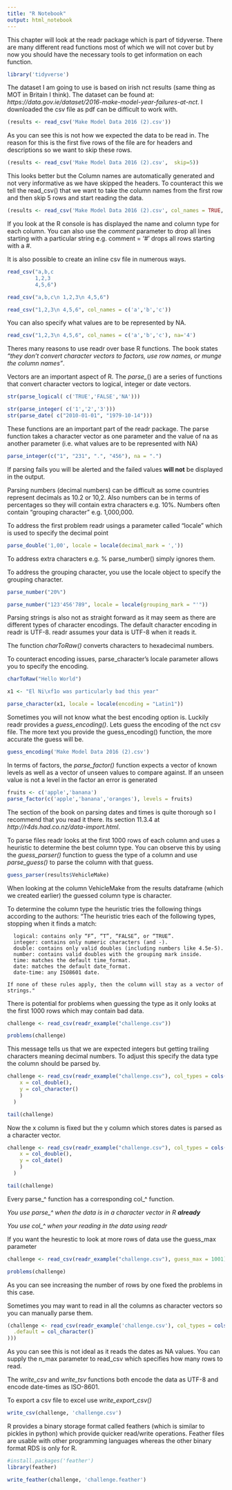 ```yaml
---
title: "R Notebook"
output: html_notebook
---
```


This chapter will look at the readr package which is part of tidyverse. There are many different read functions most of which we will not cover but by now you should have the necessary tools to get information on each function.

```r
library('tidyverse')
```

The dataset I am going to use is based on irish nct results (same thing as MOT in Britain I think). The dataset can be found at: *https://data.gov.ie/dataset/2016-make-model-year-failures-at-nct*. I downloaded the csv file as pdf can be difficult to work with.

```r
(results <- read_csv('Make Model Data 2016 (2).csv'))
```

As you can see this is not how we expected the data to be read in. The reason for this is the first five rows of the file are for headers and descriptions so we want to skip these rows.

```r
(results <- read_csv('Make Model Data 2016 (2).csv',  skip=5))
```

This looks better but the Column names are automatically generated and not very informative as we have skipped the headers. To counteract this we tell the read_csv() that we want to take the column names from the first row and then skip 5 rows and start reading the data.

```r
(results <- read_csv('Make Model Data 2016 (2).csv', col_names = TRUE, skip=5))
```

If you look at the R console is has displayed the name and column type for each column. You can also use the *comment* parameter to drop all lines starting with a particular string e.g. comment = '#' drops all rows starting with a #.

It is also possible to create an inline csv file in numerous ways.

```r
read_csv("a,b,c
         1,2,3
         4,5,6")

read_csv("a,b,c\n 1,2,3\n 4,5,6")

read_csv("1,2,3\n 4,5,6", col_names = c('a','b','c'))
```

You can also specify what values are to be represented by NA.

```r
read_csv("1,2,3\n 4,5,6", col_names = c('a','b','c'), na='4')
```

Theres many reasons to use readr over base R functions. The book states *"they don’t convert character vectors to factors, use row names, or munge the column names"*.

Vectors are an important aspect of R. The *parse_*() are a series of functions that convert character vectors to logical, integer or date vectors.

```r
str(parse_logical( c('TRUE','FALSE','NA')))

str(parse_integer( c('1','2','3')))
str(parse_date( c("2010-01-01", "1979-10-14")))
```

These functions are an important part of the readr package. The parse function takes a character vector as one parameter and the value of na as another parameter (i.e. what values are to be represented with NA)

```r
parse_integer(c("1", "231", ".", "456"), na = ".")
```

If parsing fails you will be alerted and the failed values **will not** be displayed in the output.

Parsing numbers (decimal numbers) can be difficult as some countries represent decimals as 10.2 or 10,2. Also numbers can be in terms of percentages so they will contain extra characters e.g. 10%. Numbers often contain "grouping character" e.g. 1,000,000.

To address the first problem readr usings a parameter called "locale" which is used to specify the decimal point

```r
parse_double('1,00', locale = locale(decimal_mark = ','))
```

To address extra characters e.g. % parse_number() simply ignores them.

To address the grouping character, you use the locale object to specify the grouping character.

```r
parse_number("20%")

parse_number("123'456'789", locale = locale(grouping_mark = "'"))

```

Parsing strings is also not as straight forward as it may seem as there are different types of character encodings. The default character encoding in readr is UTF-8. readr assumes your data is UTF-8 when it reads it.

The function *charToRaw()* converts characters to hexadecimal numbers.

To counteract encoding issues, parse_character's locale parameter allows you to specify the encoding.

```r
charToRaw("Hello World")

x1 <- "El Ni\xf1o was particularly bad this year"

parse_character(x1, locale = locale(encoding = "Latin1"))
```

Sometimes you will not know what the best encoding option is. Luckily readr provides a *guess_encoding()*. Lets guess the encoding of the nct csv file. The more text you provide the guess_encoding() function, the more accurate the guess will be.

```r
guess_encoding('Make Model Data 2016 (2).csv')
```

In terms of factors, the *parse_factor()* function expects a vector of known levels as well as a vector of unseen values to compare against. If an unseen value is not a level in the factor an error is generated

```r
fruits <- c('apple','banana')
parse_factor(c('apple','banana','oranges'), levels = fruits)
```

The section of the book on parsing dates and times is quite thorough so I recommend that you read it there. Its section 11.3.4 at *http://r4ds.had.co.nz/data-import.html*.

To parse files readr looks at the first 1000 rows of each column and uses a heuristic to determine the best column type. You can observe this by using the *guess_parser()* function to guess the type of a column and use *parse_guess()* to parse the column with that guess.

```r
guess_parser(results$VehicleMake)
```

When looking at the column VehicleMake from the results dataframe (which we created earlier) the guessed column type is character.

To determine the column type the heuristic tries the following things according to the authors:
  "The heuristic tries each of the following types, stopping when it finds a match:

      logical: contains only “F”, “T”, “FALSE”, or “TRUE”.
      integer: contains only numeric characters (and -).
      double: contains only valid doubles (including numbers like 4.5e-5).
      number: contains valid doubles with the grouping mark inside.
      time: matches the default time_format.
      date: matches the default date_format.
      date-time: any ISO8601 date.
      
    If none of these rules apply, then the column will stay as a vector of strings."
    
There is potential for problems when guessing the type as it only looks at the first 1000 rows which may contain bad data.

```r
challenge <- read_csv(readr_example("challenge.csv"))

problems(challenge)
```

This message tells us that we are expected integers but getting trailing characters meaning decimal numbers. To adjust this specify the data type the column should be parsed by.

```r
challenge <- read_csv(readr_example("challenge.csv"), col_types = cols(
    x = col_double(),
    y = col_character()
    )
  )

tail(challenge)
```

Now the x column is fixed but the y column which stores dates is parsed as a character vector.

```r
challenge <- read_csv(readr_example("challenge.csv"), col_types = cols(
    x = col_double(),
    y = col_date()
    )
  )

tail(challenge)
```

Every parse_^ function has a corresponding col_^ function.

*You use parse_^ when the data is in a character vector in R **already** *

*You use col_^ when your reading in the data using readr*

If you want the heurestic to look at more rows of data use the guess_max parameter

```r
challenge <- read_csv(readr_example("challenge.csv"), guess_max = 1001)

problems(challenge)
```

As you can see increasing the number of rows by one fixed the problems in this case.

Sometimes you may want to read in all the columns as character vectors so you can manually parse them.

```r
(challenge <- read_csv(readr_example('challenge.csv'), col_types = cols(
  .default = col_character()
)))
```

As you can see this is not ideal as it reads the dates as NA values. You can supply the n_max parameter to read_csv which specifies how many rows to read.

The *write_csv* and *write_tsv* functions both encode the data as UTF-8 and encode date-times as ISO-8601.

To export a csv file to excel use *write_export_csv()*

```r
write_csv(challenge, 'challenge.csv')

```

R provides a binary storage format called feathers (which is similar to pickles in python) which provide quicker read/write operations. Feather files are usable with other programming languages whereas the other binary format RDS is only for R.

```r
#install.packages('feather')
library(feather)

write_feather(challenge, 'challenge.feather')
```

```r

```

```r

```

```r

```

```r

```

